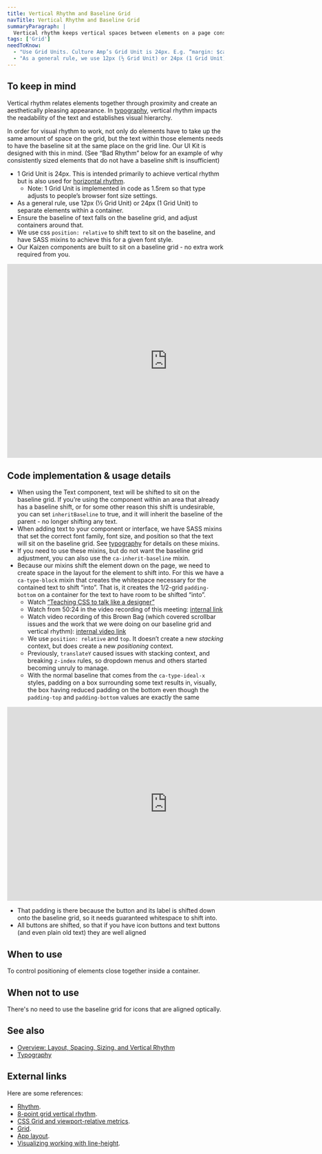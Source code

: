 ```yaml
---
title: Vertical Rhythm and Baseline Grid
navTitle: Vertical Rhythm and Baseline Grid
summaryParagraph: |
  Vertical rhythm keeps vertical spaces between elements on a page consistent. The baseline is the invisible line upon which a line of text rests. The baseline grid is used to achieve vertical rhythm.
tags: ['Grid']
needToKnow:
  - "Use Grid Units. Culture Amp’s Grid Unit is 24px. E.g. “margin: $ca-grid;”"
  - "As a general rule, we use 12px (½ Grid Unit) or 24px (1 Grid Unit) for vertical rhythm."
---
```


## To keep in mind

Vertical rhythm relates elements together through proximity and create an aesthetically pleasing appearance. In [typography](/guidelines/typography/), vertical rhythm impacts the readability of the text and establishes visual hierarchy.

In order for visual rhythm to work, not only do elements have to take up the same amount of space on the grid, but the text within those elements needs to have the baseline sit at the same place on the grid line. Our UI Kit is designed with this in mind. (See “Bad Rhythm” below for an example of why consistently sized elements that do not have a baseline shift is insufficient)

* 1 Grid Unit is 24px. This is intended primarily to achieve vertical rhythm but is also used for [horizontal rhythm](/guidelines/alignment).
    * Note: 1 Grid Unit is implemented in code as 1.5rem so that type adjusts to people’s browser font size settings.
* As a general rule, use 12px (½ Grid Unit) or 24px (1 Grid Unit) to separate elements within a container.
* Ensure the baseline of text falls on the baseline grid, and adjust containers around that.
* We use css `position: relative` to shift text to sit on the baseline, and have SASS mixins to achieve this for a given font style.
* Our Kaizen components are built to sit on a baseline grid - no extra work required from you.

<iframe style="border: none;" width="744" height="450" src="https://www.figma.com/embed?embed_host=share&url=https%3A%2F%2Fwww.figma.com%2Ffile%2Fe3TyAOZKfLg9cA01Iy1Mgm%2FKaizen-Site-embed%3Fnode-id%3D258%253A2388" allowfullscreen></iframe>

## Code implementation & usage details

* When using the Text component, text will be shifted to sit on the baseline grid. If you’re using the component within an area that already has a baseline shift, or for some other reason this shift is undesirable, you can set `inheritBaseline` to true, and it will inherit the baseline of the parent - no longer shifting any text.
* When adding text to your component or interface, we have SASS mixins that set the correct font family, font size, and position so that the text will sit on the baseline grid. See [typography](/guidelines/typography/) for details on these mixins.
* If you need to use these mixins, but do not want the baseline grid adjustment, you can also use the `ca-inherit-baseline` mixin.
* Because our mixins shift the element down on the page, we need to create space in the layout for the element to shift into. For this we have a `ca-type-block` mixin that creates the whitespace necessary for the contained text to shift “into”. That is, it creates the 1/2-grid `padding-bottom` on a container for the text to have room to be shifted “into”.
    * Watch [“Teaching CSS to talk like a designer”](https://www.youtube.com/watch?v=TGHbkTGVqoU)
    * Watch from 50:24 in the video recording of this meeting: [internal link](https://cultureamp.slack.com/files/U04S9RRAC/F8XPHLQ13/Front_End_Practice_Meeting_____2018-01-24)
    * Watch video recording of this Brown Bag (which covered scrollbar issues and the work that we were doing on our baseline grid and vertical rhythm): [internal video link](https://cultureamp.zoom.us/recording/share/bqOJujzbx7saKe2366y4XBYVKUXSiDMJ1bgLchDFH0awIumekTziMw)
    * We use `position: relative` and `top`. It doesn’t create a new _stacking_ context, but does create a new _positioning_ context.
    * Previously, `translateY` caused issues with stacking context, and breaking `z-index` rules, so dropdown menus and others started becoming unruly to manage.
    * With the normal baseline that comes from the `ca-type-ideal-x` styles, padding on a box surrounding some text results in, visually, the box having reduced padding on the bottom even though the `padding-top` and `padding-bottom` values are exactly the same

<iframe style="border: none;" width="744" height="450" src="https://www.figma.com/embed?embed_host=share&url=https%3A%2F%2Fwww.figma.com%2Ffile%2Fe3TyAOZKfLg9cA01Iy1Mgm%2FKaizen-Site-embed%3Fnode-id%3D1273%253A23079" allowfullscreen></iframe>

* That padding is there because the button and its label is shifted down onto the baseline grid, so it needs guaranteed whitespace to shift into.
* All buttons are shifted, so that if you have icon buttons and text buttons (and even plain old text) they are well aligned

## When to use

To control positioning of elements close together inside a container.

## When not to use

There's no need to use the baseline grid for icons that are aligned optically.

## See also

* [Overview: Layout, Spacing, Sizing, and Vertical Rhythm](/guidelines/layout-spacing-sizing-vertical-rhythm)
* [Typography](/guidelines/typography/)

## External links

Here are some references:

* [Rhythm](https://betterwebtype.com/rhythm-in-web-typography).
* [8-point grid vertical rhythm](https://builttoadapt.io/8-point-grid-vertical-rhythm-90d05ad95032).
* [CSS Grid and viewport-relative metrics](https://twitter.com/rsms/status/1054433291393163264).
* [Grid](https://www.atlassian.design/guidelines/product/foundations/grid).
* [App layout](https://clarity.design/documentation/app-layout).
* [Visualizing working with line-height](https://aresluna.org/line-height-playground/).

